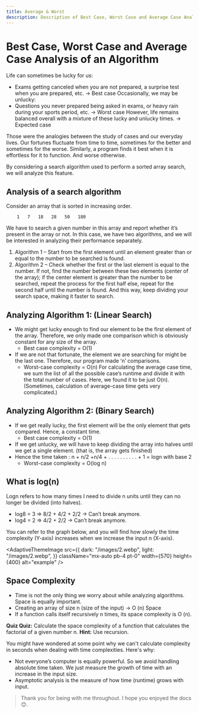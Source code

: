 ```yaml
---
title: Average & Worst
description: Description of Best Case, Worst Case and Average Case Analysis of an Algorithm.
---
```


# Best Case, Worst Case and Average Case Analysis of an Algorithm

Life can sometimes be lucky for us:

- Exams getting canceled when you are not prepared, a surprise test when you are prepared, etc.   → Best case
Occasionally, we may be unlucky:
- Questions you never prepared being asked in exams, or heavy rain during your sports period, etc.  → Worst case
However, life remains balanced overall with a mixture of these lucky and unlucky times. → Expected case

Those were the analogies between the study of cases and our everyday lives. Our fortunes fluctuate from time to time, sometimes for the better and sometimes for the worse. Similarly, a program finds it best when it is effortless for it to function. And worse otherwise.

By considering a search algorithm used to perform a sorted array search, we will analyze this feature.

## Analysis of a search algorithm

Consider an array that is sorted in increasing order.
```
    1   7   18   28   50   180
```
We have to search a given number in this array and report whether it’s present in the array or not. In this case, we have two algorithms, and we will be interested in analyzing their performance separately. 

1. Algorithm 1 – Start from the first element until an element greater than or equal to the number to be searched is found.
2. Algorithm 2 – Check whether the first or the last element is equal to the number. If not, find the number between these two elements (center of the array); if the center element is greater than the number to be searched, repeat the process for the first half else, repeat for the second half until the number is found. And this way, keep dividing your search space, making it faster to search.

## Analyzing Algorithm 1: (Linear Search)
- We might get lucky enough to find our element to be the first element of the array. Therefore, we only made one comparison which is obviously constant for any size of the array.
    - Best case complexity = O(1)
- If we are not that fortunate, the element we are searching for might be the last one. Therefore, our program made ‘n’ comparisons. 
    - Worst-case complexity = O(n)
For calculating the average case time, we sum the list of all the possible case’s runtime and divide it with the total number of cases. Here, we found it to be just O(n). (Sometimes, calculation of average-case time gets very complicated.)

## Analyzing Algorithm 2: (Binary Search)
- If we get really lucky, the first element will be the only element that gets compared. Hence, a constant time.
    - Best case complexity = O(1)
- If we get unlucky, we will have to keep dividing the array into halves until we get a single element. (that is, the array gets finished)
- Hence the time taken : n + n/2 +n/4 + . . . . . . . . . . + 1  = logn with base 2 
    - Worst-case complexity = O(log n)

## What is log(n)
Logn refers to how many times I need to divide n units until they can no longer be divided (into halves).
 - log8 = 3  ⇒  8/2  + 4/2  + 2/2   →    Can’t break anymore.
 - log4 = 2  ⇒  4/2  + 2/2   →    Can’t break anymore.

 You can refer to the graph below, and you will find how slowly the time complexity (Y-axis) increases when we increase the input n (X-axis).

<AdaptiveThemeImage
  src={{
    dark: "/images/2.webp",
    light: "/images/2.webp",
  }}
  className="mx-auto pb-4 pt-0"
  width={570}
  height={400}
  alt="example"
/>

## Space Complexity
- Time is not the only thing we worry about while analyzing algorithms. Space is equally important.
- Creating an array of size n (size of the input) → O (n) Space
- If a function calls itself recursively n times, its space complexity is O (n).

**Quiz Quiz:** Calculate the space complexity of a function that calculates the factorial of a given number n.
**Hint:** Use recursion.

You might have wondered at some point why we can't calculate complexity in seconds when dealing with time complexities. Here's why:

- Not everyone’s computer is equally powerful. So we avoid handling absolute time taken. We just measure the growth of time with an increase in the input size.
- Asymptotic analysis is the measure of how time (runtime) grows with input.

> Thank you for being with me throughout. I hope you enjoyed the docs 😊.